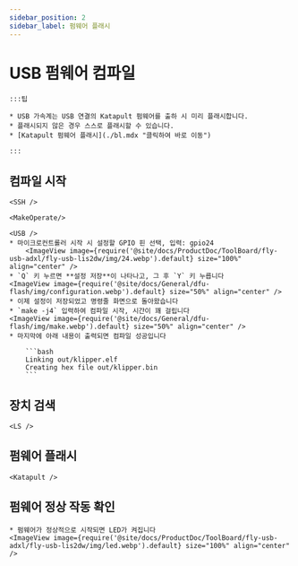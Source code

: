 ```yaml
---
sidebar_position: 2
sidebar_label: 펌웨어 플래시
---
```




# USB 펌웨어 컴파일

    :::팁

    * USB 가속계는 USB 연결의 Katapult 펌웨어를 출하 시 미리 플래시합니다.
    * 플래시되지 않은 경우 스스로 플래시할 수 있습니다.
    * [Katapult 펌웨어 플래시](./bl.mdx "클릭하여 바로 이동")

    :::

## 컴파일 시작

    <SSH />

    <MakeOperate/>

    <USB />
    * 마이크로컨트롤러 시작 시 설정할 GPIO 핀 선택, 입력: gpio24
        <ImageView image={require('@site/docs/ProductDoc/ToolBoard/fly-usb-adxl/fly-usb-lis2dw/img/24.webp').default} size="100%" align="center" />
    * `Q` 키 누르면 **설정 저장**이 나타나고, 그 후 `Y` 키 누릅니다
    <ImageView image={require('@site/docs/General/dfu-flash/img/configuration.webp').default} size="50%" align="center" />
    * 이제 설정이 저장되었고 명령줄 화면으로 돌아왔습니다
    * `make -j4` 입력하여 컴파일 시작, 시간이 꽤 걸립니다
    <ImageView image={require('@site/docs/General/dfu-flash/img/make.webp').default} size="50%" align="center" />
    * 마지막에 아래 내용이 출력되면 컴파일 성공입니다

        ```bash
        Linking out/klipper.elf
        Creating hex file out/klipper.bin
        ```

## 장치 검색

    <LS />


## 펌웨어 플래시


    <Katapult />


## 펌웨어 정상 작동 확인

    * 펌웨어가 정상적으로 시작되면 LED가 켜집니다
    <ImageView image={require('@site/docs/ProductDoc/ToolBoard/fly-usb-adxl/fly-usb-lis2dw/img/led.webp').default} size="100%" align="center" />

